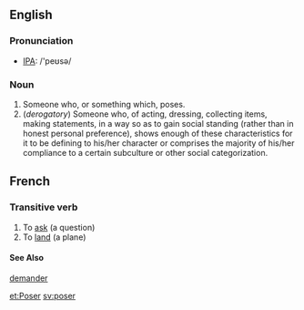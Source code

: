 ==English==
===Pronunciation===
*[[IPA]]: /'peʊsə/
===Noun===
# Someone who, or something which, poses.
# (''derogatory'') Someone who, of acting, dressing, collecting items, making statements, in a way so as to gain social standing (rather than in honest personal preference), shows enough of these characteristics for it to be defining to his/her character or comprises the majority of his/her compliance to a certain subculture or other social categorization.

==French==

===Transitive verb===
# To [[ask]] (a question)
# To [[land]] (a plane)

{{fr-conj-er|pos|avoir}}

====See Also====
[[demander]]

[[et:Poser]]
[[sv:poser]]